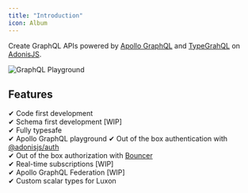 ```yaml
---
title: "Introduction"
icon: Album
---
```


Create GraphQL APIs powered by [Apollo GraphQL](https://www.apollographql.com/) and [TypeGrahQL](https://typegraphql.com/) on [AdonisJS](https://adonisjs.com/).

![GraphQL Playground](./assets/graphql-playground.png)

## Features

✔ Code first development  
✔ Schema first development [WIP]  
✔ Fully typesafe  
✔ Apollo GraphQL playground
✔ Out of the box authentication with [@adonisjs/auth](https://docs.adonisjs.com/guides/authentication/introduction)  
✔ Out of the box authorization with [Bouncer](https://docs.adonisjs.com/guides/security/authorization)  
✔ Real-time subscriptions [WIP]  
✔ Apollo GraphQL Federation [WIP]  
✔ Custom scalar types for Luxon
